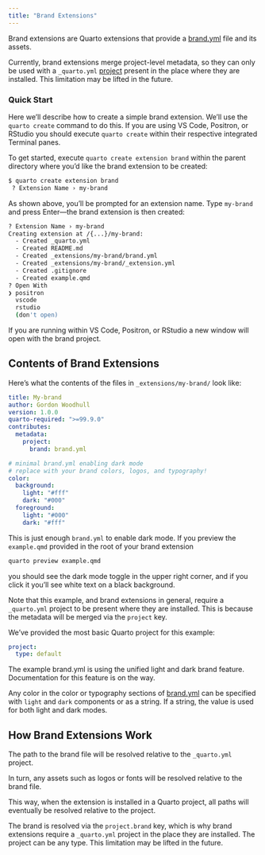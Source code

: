 ```yaml
---
title: "Brand Extensions"
---
```


Brand extensions are Quarto extensions that provide a [brand.yml](../authoring/brand.qmd) file and its assets.

::: callout-important

Currently, brand extensions merge project-level metadata, so they can only be used with a `_quarto.yml` [project](../projects/quarto-projects.qmd) present in the place where they are installed. This limitation may be lifted in the future.

:::

### Quick Start

Here we'll describe how to create a simple brand extension. We'll use the `quarto create` command to do this. If you are using VS Code, Positron, or RStudio you should execute `quarto create` within their respective integrated Terminal panes. 

To get started, execute `quarto create extension brand` within the parent directory where you'd like the brand extension to be created:

```.bash
$ quarto create extension brand
 ? Extension Name › my-brand
```

As shown above, you'll be prompted for an extension name. Type `my-brand` and press Enter---the brand extension is then created:

```bash
? Extension Name › my-brand
Creating extension at /{...}/my-brand:
  - Created _quarto.yml
  - Created README.md
  - Created _extensions/my-brand/brand.yml
  - Created _extensions/my-brand/_extension.yml
  - Created .gitignore
  - Created example.qmd
? Open With
❯ positron
  vscode
  rstudio
  (don't open)
```

If you are running within VS Code, Positron, or RStudio a new window will open with the brand project. 

## Contents of Brand Extensions

Here's what the contents of the files in `_extensions/my-brand/` look like:

``` .yaml
title: My-brand
author: Gordon Woodhull
version: 1.0.0
quarto-required: ">=99.9.0"
contributes:
  metadata:
    project:
      brand: brand.yml
```

``` .yaml
# minimal brand.yml enabling dark mode
# replace with your brand colors, logos, and typography!
color:
  background:
    light: "#fff"
    dark: "#000"
  foreground:
    light: "#000"
    dark: "#fff"
```

This is just enough `brand.yml` to enable dark mode. If you preview the `example.qmd` provided in the root of your brand extension

```bash
quarto preview example.qmd
```

you should see the dark mode toggle in the upper right corner, and if you click it you'll see white text on a black background. 

Note that this example, and brand extensions in general, require a `_quarto.yml` project to be present where they are installed. This is because the metadata will be merged via the `project` key.

We've provided the most basic Quarto project for this example:

``` .yaml
project:
  type: default
```

::: {.callout-note}

The example brand.yml is using the unified light and dark brand feature. Documentation for this feature is on the way.

Any color in the color or typography sections of [brand.yml](https://posit-dev.github.io/brand-yml/) can be specified with `light` and `dark` components or as a string. If a string, the value is used for both light and dark modes.

:::

## How Brand Extensions Work

The path to the brand file will be resolved relative to the `_quarto.yml` project.

In turn, any assets such as logos or fonts will be resolved relative to the brand file.

This way, when the extension is installed in a Quarto project, all paths will eventually be resolved relative to the project.

The brand is resolved via the `project.brand` key, which is why brand extensions require a `_quarto.yml` project in the place they are installed. The project can be any type. This limitation may be lifted in the future.
